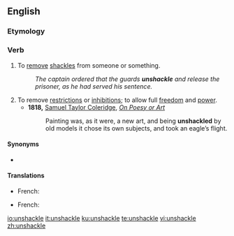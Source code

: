 ==English==

===Etymology===
{{prefix|en|un|shackle}}

===Verb===
{{en-verb|unshackl}}

# To [[remove]] [[shackle]]s from someone or something.
#: ''The captain ordered that the guards '''unshackle''' and release the prisoner, as he had served his sentence.''
# To remove [[restriction]]s or [[inhibition]]s; to allow full [[freedom]] and [[power]].
#* '''1818,''' [[s:Author:Samuel Taylor Coleridge|Samuel Taylor Coleridge]], ''[[s:On Poesy or Art|On Poesy or Art]]''
#*: Painting was, as it were, a new art, and being '''unshackled''' by old models it chose its own subjects, and took an eagle’s flight.

====Synonyms====
* {{sense|to remove shackles}} {{l|en|unchain}}

====Translations====
{{trans-top|to remove shackles}}
* French: {{t+|fr|déchainer}}
{{trans-mid}}
{{trans-bottom}}
{{trans-top|to remove restrictions or inhibitions}}
* French: {{t+|fr|émanciper}}
{{trans-mid}}
{{trans-bottom}}

[[io:unshackle]]
[[it:unshackle]]
[[ku:unshackle]]
[[te:unshackle]]
[[vi:unshackle]]
[[zh:unshackle]]